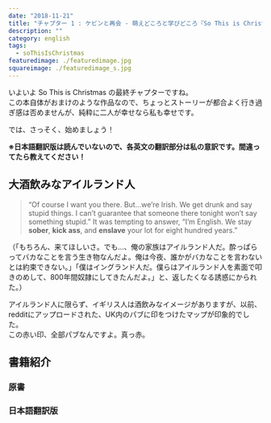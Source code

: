 ```yaml
---
date: "2018-11-21"
title: "チャプター 1 : ケビンと再会 - 萌えどころと学びどころ『So This is Christmas/アドリアン・イングリッシュ(6)』"
description: ""
category: english
tags:
  - soThisIsChristmas
featuredimage: ./featuredimage.jpg
squareimage: ./featuredimage_s.jpg
---
```



いよいよ So This is Christmas の最終チャプターですね。  
この本自体がおまけのような作品なので、ちょっとストーリーが都合よく行き過ぎ感は否めませんが、純粋に二人が幸せなら私も幸せです。

では、さっそく、始めましょう！

<SoThisIsChristmasIndex />

**※日本語翻訳版は読んでいないので、各英文の翻訳部分は私の意訳です。間違ってたら教えてください！**

## 大酒飲みなアイルランド人

<Blockquote srcName="So This is Christmas (The Adrien English Mysteries Book 6)" srcURL="https://amzn.to/2OzE8fN" book>
“Of course I want you there. But…we’re Irish. We get drunk and say stupid things. I can’t guarantee that someone there tonight won’t say something stupid.” It was tempting to answer, “I’m English. We stay <strong>sober</strong>, <strong>kick ass</strong>, and <strong>enslave</strong> your lot for eight hundred years.”
</Blockquote>

<p className="translation">（「もちろん、来てほしいさ。でも…、俺の家族はアイルランド人だ。酔っぱらってバカなことを言う生き物なんだよ。俺は今夜、誰かがバカなことを言わないとは約束できない。」「僕はイングランド人だ。僕らはアイルランド人を素面で叩きのめして、800年間奴隷にしてきたんだよ。」と、返したくなる誘惑にかられた。）</p>

<Vocabulary en="sober" ja="酔っていない、しらふの" />

アイルランド人に限らず、イギリス人は酒飲みなイメージがありますが、以前、redditにアップロードされた、UK内のパブに印をつけたマップが印象的でした。  
この赤い印、全部パブなんですよ。真っ赤。

<SoThisIsChristmasIndex open />

## 書籍紹介

### 原書

<Amazon
  asin="B01N9AERR2"
  title="So This is Christmas (The Adrien English Mysteries Book 6)"
  linkId="7da7f3a0fdcb9c4569abe4fdc90d6f9e"
  author="Josh Lanyon"
/>

### 日本語翻訳版

<Amazon
  asin="B077ZGFZ7S"
  title="アドリアン･イングリッシュ（6）So This is Christmas"
  linkId="5037e032af9be9f42823c82d674e6462"
  author="ジョシュ･ラニヨン"
/>
